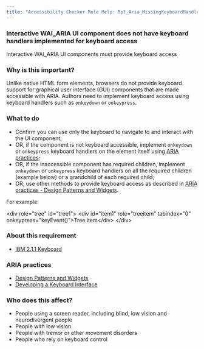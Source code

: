```yaml
---
title: "Accessibility Checker Rule Help: Rpt_Aria_MissingKeyboardHandler"
---
```


<div className="toolHelp">
<Row>
<Column colLg={16} colMd={8} colSm={4} className="toolHead">

### Interactive WAI_ARIA UI component does not have keyboard handlers implemented for keyboard access

<div id="locLevel"></div>

Interactive WAI_ARIA UI components must provide keyboard access

</Column>
</Row>
<Row>
<Column colLg={11} colMd={5} colSm={4} className="toolMain">

### Why is this important?

Unlike native HTML form elements, browsers do not provide keyboard support for graphical user interface (GUI) components that are made accessible with ARIA. Authors need to implement keyboard access using keyboard handlers such as `onkeydown` or `onkeypress`.

<div id="locSnippet"></div>

### What to do

 * Confirm you can use only the keyboard to navigate to and interact with the UI component;
 * OR, if the component is not keyboard accessible, implement `onkeydown` or `onkeypress` keyboard handlers on the element itself using [ARIA practices](https://www.w3.org/TR/wai-aria-practices-1.2);
 * OR, if the inaccessible component has required children, implement `onkeydown` or `onkeypress` keyboard handlers on all the required children (example below) or a grandchild of each required child;
 * OR, use other methods to provide keyboard access as described in [ARIA practices - Design Patterns and Widgets](https://w3c.github.io/aria-practices/#aria_ex).

For example:

<CodeSnippet type="multi" light={true}>&lt;div role="tree" id="tree1"&gt;
    &lt;div id="item1" role="treeitem" tabindex="0" onkeypress="keyEvent()"&gt;Tree item&lt;/div&gt;
&lt;/div&gt;</CodeSnippet>

</Column>
<Column colLg={5} colMd={3} colSm={4} className="toolLeft">

### About this requirement

* [IBM 2.1.1 Keyboard](https://www.ibm.com/able/requirements/requirements/#2_1_1)  

### ARIA practices

* [Design Patterns and Widgets](https://w3c.github.io/aria-practices/#aria_ex)  
* [Developing a Keyboard Interface](https://w3c.github.io/aria-practices/#keyboard)

### Who does this affect?

 * People using a screen reader, including blind, low vision and neurodivergent people
 * People with low vision
 * People with tremor or other movement disorders
 * People who rely on keyboard control

</Column>
</Row>
</div>

